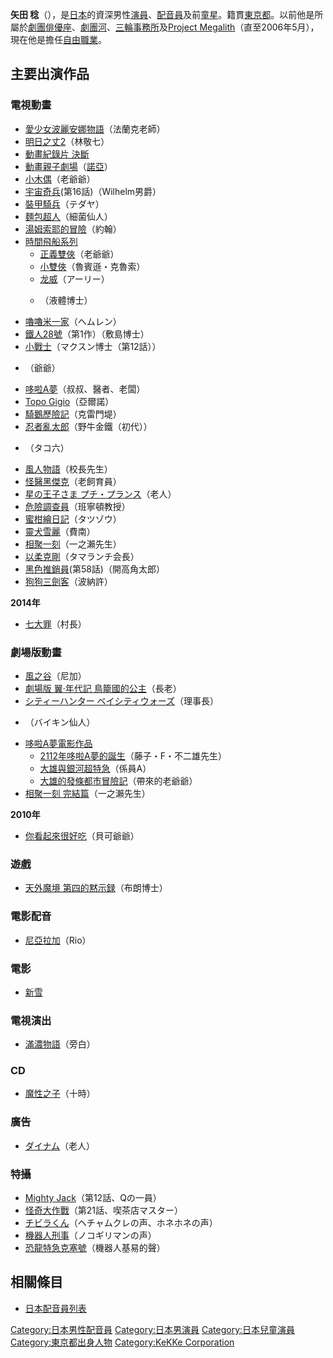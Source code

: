 {{blpunsourced|time=2019-08-06T23:50:02+00:00}}
{{noteTA|G1=Anime}}
{{配音員
|名字= 矢田 稔
|圖像= Minoru Yada Oc09 2.JPG
|尺寸= 220px
|說明= 
|藝名= 
|本名= {{lang|ja|矢田 稔（やだ みのる）}}<br/>Yada Minoru
|綽號= 
|出生地= 
|出身地= {{JPN}} [[東京都|東京都]]
|血型= O
|生年= 1931
|生月= 4
|生日= 27
|歿年= 
|歿月= 
|歿日= 
|所屬= [[自由職業|Freelace]]
|活動時期= 1939年 - 
|出道作= '''演員'''<br/>[[新雪|新雪]]<br/>'''配音員'''<br/>[[鐵人28號|鐵人28號]]（1963）（敷島博士）
|代表作= 
|網站= 
|其他= 
}}
{{japanese|japanese=矢田 稔|kana=やだ みのる|romaji=Yada Minoru}}

'''矢田 稔'''（{{bd|1931年|4月27日|catIdx=Yada Minoru}}），是[[日本|日本]]的資深男性[[演員|演員]]、[[配音員|配音員]]及前[[童星|童星]]。籍貫[[東京都|東京都]]。以前他是所屬於[[劇團俳優座|劇團俳優座]]、[[劇團河|劇團河]]、[[三輪事務所|三輪事務所]]及[[Project_Megalith|Project Megalith]]（直至2006年5月），現在他是擔任[[自由職業|自由職業]]。

== 主要出演作品 ==
=== 電視動畫 ===
* [[愛少女波麗安娜物語|愛少女波麗安娜物語]]（法蘭克老師）
* [[明日之丈|明日之丈2]]（林敬七）
* [[動畫紀錄片_決斷|動畫紀錄片 決斷]]
* [[動畫親子劇場|動畫親子劇場]]（[[諾亞|諾亞]]）
* [[木偶奇遇記|小木偶]]（老爺爺）
* [[宇宙奇兵|宇宙奇兵]](第16話)（Wilhelm男爵）
* [[裝甲騎兵|裝甲騎兵]]（テダヤ）
* [[麵包超人|麵包超人]]（細菌仙人）
* [[湯姆索耶的冒險|湯姆索耶的冒險]]（約翰）
* [[時間飛船系列|時間飛船系列]]
** [[正義雙俠|正義雙俠]]（老爺爺）
** [[小雙俠|小雙俠]]（魯賓遜・克魯索）
** [[龙威|龙威]]（アーリー）
** {{tsl|ja|タイムボカン2000 怪盗きらめきマン||時間飛船2000 怪盗Kiramekiman}}（液體博士）
* [[嚕嚕米|嚕嚕米一家]]（ヘムレン）
* [[鐵人28號|鐵人28號]]（第1作）（敷島博士）
* [[小戰士|小戰士]]（マクスン博士（第12話））
* {{tsl|ja|ドカベン||大飯桶}}（爺爺）
* [[哆啦A夢|哆啦A夢]]（叔叔、醫者、老闆）
* [[Topo_Gigio|Topo Gigio]]（亞爾諾）
* [[騎鵝歷險記|騎鵝歷險記]]（克雷門堤）
* [[忍者亂太郎|忍者亂太郎]]（野牛金鐵（初代））
* {{tsl|ja|ハゼドン|}}（タコ六）
* [[風人物語|風人物語]]（校長先生）
* [[怪醫黑傑克|怪醫黑傑克]]（老飼育員）
* [[小王子|星の王子さま プチ・プランス]]（老人）
* [[危險調查員|危險調查員]]（班寧頓教授）
* [[蜜柑繪日記|蜜柑繪日記]]（タツゾウ）
* [[靈犬雪麗|靈犬雪麗]]（費南）
* [[相聚一刻|相聚一刻]]（一之瀨先生）
* [[以柔克剛|以柔克剛]]（タマランチ会長）
* [[黑色推銷員|黑色推銷員]](第58話)（開高角太郎）
* [[狗狗三劍客|狗狗三劍客]]（波納許）
'''2014年'''
* [[七大罪_(漫畫)|七大罪]]（村長）

=== 劇場版動畫 ===
* [[風之谷_(電影)|風之谷]]（尼加）
* [[翼·年代記#劇場版|劇場版 翼·年代記 鳥籠國的公主]]（長老）
* [[城市獵人|シティーハンター ベイシティウォーズ]]（理事長）
* {{tsl|ja|それいけ!アンパンマン 虹のピラミッド|}}（バイキン仙人）
* [[哆啦A夢電影作品|哆啦A夢電影作品]]
** [[2112年哆啦A夢的誕生|2112年哆啦A夢的誕生]]（藤子・F・不二雄先生）
** [[大雄與銀河超特急|大雄與銀河超特急]]（係員A）
** [[大雄的發條都市冒險記|大雄的發條都市冒險記]]（帶來的老爺爺）
* [[相聚一刻|相聚一刻 完結篇]]（一之瀨先生）
'''2010年'''
* [[你看起來很好吃_(動畫電影)|你看起來很好吃]]（貝可爺爺）

=== 遊戲 ===
* [[天外魔境_第四的黙示録|天外魔境 第四的黙示録]]（布朗博士）

=== 電影配音 ===
* [[尼亞拉加|尼亞拉加]]（Rio）

=== 電影 ===
* [[新雪|新雪]]

=== 電視演出 ===
* [[滿濃物語|滿濃物語]]（旁白）

=== CD ===
* [[魔性之子|魔性之子]]（十時）

=== 廣告 ===
* [[ダイナム|ダイナム]]（老人）

=== 特攝 ===
* [[Mighty_Jack|Mighty Jack]]（第12話、Qの一員）
* [[怪奇大作戰|怪奇大作戰]]（第21話、喫茶店マスター）
* [[チビラくん|チビラくん]]（ヘチャムクレの声、ホネホネの声）
* [[機器人刑事|機器人刑事]]（ノコギリマンの声）
* [[恐龍特急克塞號|恐龍特急克塞號]]（機器人基易的聲）

== 相關條目 ==
{{Commonscat|Minoru Yada}}
* [[日本配音員列表|日本配音員列表]]

{{KeKKe Corporation}}
{{DEFAULTSORT:Yada Minoru}}
[[Category:日本男性配音員|Category:日本男性配音員]]
[[Category:日本男演員|Category:日本男演員]]
[[Category:日本兒童演員|Category:日本兒童演員]]
[[Category:東京都出身人物|Category:東京都出身人物]]
[[Category:KeKKe_Corporation|Category:KeKKe Corporation]]